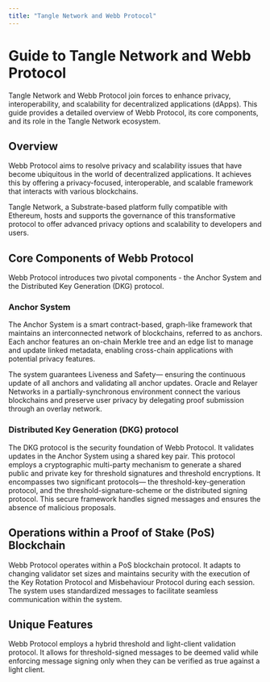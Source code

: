 ```yaml
---
title: "Tangle Network and Webb Protocol"
---
```


# Guide to Tangle Network and Webb Protocol

Tangle Network and Webb Protocol join forces to enhance privacy, interoperability, and scalability for decentralized applications (dApps). This guide provides a detailed overview of Webb Protocol, its core components, and its role in the Tangle Network ecosystem.

## Overview

Webb Protocol aims to resolve privacy and scalability issues that have become ubiquitous in the world of decentralized applications. It achieves this by offering a privacy-focused, interoperable, and scalable framework that interacts with various blockchains.

Tangle Network, a Substrate-based platform fully compatible with Ethereum, hosts and supports the governance of this transformative protocol to offer advanced privacy options and scalability to developers and users.

## Core Components of Webb Protocol

Webb Protocol introduces two pivotal components - the Anchor System and the Distributed Key Generation (DKG) protocol.

### Anchor System

The Anchor System is a smart contract-based, graph-like framework that maintains an interconnected network of blockchains, referred to as anchors. Each anchor features an on-chain Merkle tree and an edge list to manage and update linked metadata, enabling cross-chain applications with potential privacy features.

The system guarantees Liveness and Safety— ensuring the continuous update of all anchors and validating all anchor updates. Oracle and Relayer Networks in a partially-synchronous environment connect the various blockchains and preserve user privacy by delegating proof submission through an overlay network.

### Distributed Key Generation (DKG) protocol

The DKG protocol is the security foundation of Webb Protocol. It validates updates in the Anchor System using a shared key pair. This protocol employs a cryptographic multi-party mechanism to generate a shared public and private key for threshold signatures and threshold encryptions. It encompasses two significant protocols— the threshold-key-generation protocol, and the threshold-signature-scheme or the distributed signing protocol. This secure framework handles signed messages and ensures the absence of malicious proposals.

## Operations within a Proof of Stake (PoS) Blockchain

Webb Protocol operates within a PoS blockchain protocol. It adapts to changing validator set sizes and maintains security with the execution of the Key Rotation Protocol and Misbehaviour Protocol during each session. The system uses standardized messages to facilitate seamless communication within the system.

## Unique Features

Webb Protocol employs a hybrid threshold and light-client validation protocol. It allows for threshold-signed messages to be deemed valid while enforcing message signing only when they can be verified as true against a light client.
